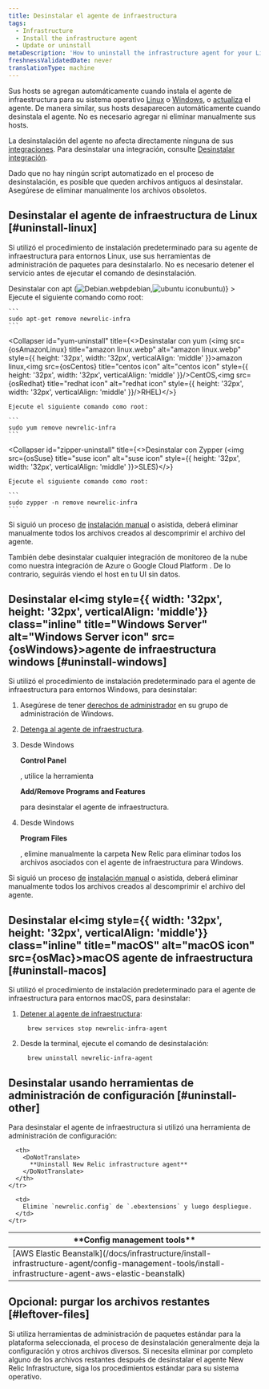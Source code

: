 ```yaml
---
title: Desinstalar el agente de infraestructura
tags:
  - Infrastructure
  - Install the infrastructure agent
  - Update or uninstall
metaDescription: 'How to uninstall the infrastructure agent for your Linux or Windows operating system, as well as any infrastructure integrations.'
freshnessValidatedDate: never
translationType: machine
---
```










Sus hosts se agregan automáticamente cuando instala el agente de infraestructura para su sistema operativo [Linux](/docs/infrastructure/new-relic-infrastructure/installation/install-infrastructure-linux) o [Windows](/docs/infrastructure/new-relic-infrastructure/installation/install-infrastructure-windows-server), o [actualiza](/docs/infrastructure/new-relic-infrastructure/installation/update-infrastructure-agent) el agente. De manera similar, sus hosts desaparecen automáticamente cuando desinstala el agente. No es necesario agregar ni eliminar manualmente sus hosts.

La desinstalación del agente no afecta directamente ninguna de sus [integraciones](/docs/infrastructure/infrastructure-integrations/getting-started/connect-aws-integrations-infrastructure). Para desinstalar una integración, consulte [Desinstalar integración](/docs/infrastructure/install-configure-infrastructure/update-or-uninstall/uninstall-integrations).

<Callout variant="important">
  Dado que no hay ningún script automatizado en el proceso de desinstalación, es posible que queden archivos antiguos al desinstalar. Asegúrese de eliminar manualmente los archivos obsoletos.
</Callout>

## Desinstalar el agente de infraestructura de Linux [#uninstall-linux]

Si utilizó el procedimiento de instalación predeterminado para su agente de infraestructura para entornos Linux, use sus herramientas de administración de paquetes para desinstalarlo. No es necesario detener el servicio antes de ejecutar el comando de desinstalación.

<CollapserGroup>
  <Collapser
    id="apt-uninstall"
    title={<>Desinstalar con apt (<img src={osDebian} title="Debian icon" alt="Debian.webp" style={{ height: '32px', width: '32px', verticalAlign: 'middle' }}>debian,<img src={osUbuntu} title="ubuntu icon" alt="ubuntu icon" style={{ height: '32px', width: '32px', verticalAlign: 'middle' }}/>ubuntu)</img></>}
  >
    Ejecute el siguiente comando como root:

    ```
    sudo apt-get remove newrelic-infra
    ```
  </Collapser>

  <Collapser
    id="yum-uninstall"
    title={<>Desinstalar con yum (<img src={osAmazonLinux} title="amazon linux.webp" alt="amazon linux.webp" style={{ height: '32px', width: '32px', verticalAlign: 'middle' }}>amazon linux,<img src={osCentos} title="centos icon" alt="centos icon" style={{ height: '32px', width: '32px', verticalAlign: 'middle' }}/>CentOS,<img src={osRedhat} title="redhat icon" alt="redhat icon" style={{ height: '32px', width: '32px', verticalAlign: 'middle' }}/>RHEL)</img></>}
  >
    Ejecute el siguiente comando como root:

    ```
    sudo yum remove newrelic-infra
    ```
  </Collapser>

  <Collapser
    id="zipper-uninstall"
    title={<>Desinstalar con Zypper (<img src={osSuse} title="suse icon" alt="suse icon" style={{ height: '32px', width: '32px', verticalAlign: 'middle' }}>SLES)</img></>}
  >
    Ejecute el siguiente comando como root:

    ```
    sudo zypper -n remove newrelic-infra
    ```
  </Collapser>
</CollapserGroup>

Si siguió un proceso [de](/docs/infrastructure/install-configure-infrastructure/linux-installation/assisted-install-infrastructure-linux) [instalación manual](/docs/infrastructure/install-configure-infrastructure/linux-installation/manual-install-infrastructure-linux) o asistida, deberá eliminar manualmente todos los archivos creados al descomprimir el archivo del agente.

<Callout variant="important">
  También debe desinstalar cualquier integración de monitoreo de la nube como nuestra integración de Azure o Google Cloud Platform . De lo contrario, seguirás viendo el host en tu UI sin datos.
</Callout>

## Desinstalar el<img style={{ width: '32px', height: '32px', verticalAlign: 'middle'}} class="inline" title="Windows Server" alt="Windows Server icon" src={osWindows}>agente de infraestructura windows</img> [#uninstall-windows]

Si utilizó el procedimiento de instalación predeterminado para el agente de infraestructura para entornos Windows, para desinstalar:

1. Asegúrese de tener [derechos de administrador](/docs/infrastructure/new-relic-infrastructure/getting-started/compatibility-requirements-new-relic-infrastructure#permissions) en su grupo de administración de Windows.

2. [Detenga al agente de infraestructura](/docs/infrastructure/new-relic-infrastructure/configuration/start-stop-restart-check-infrastructure-agent-status#windows).

3. Desde Windows

   <DoNotTranslate>**Control Panel**</DoNotTranslate>

   , utilice la herramienta

   <DoNotTranslate>**Add/Remove Programs and Features**</DoNotTranslate>

   para desinstalar el agente de infraestructura.

4. Desde Windows

   <DoNotTranslate>**Program Files**</DoNotTranslate>

   , elimine manualmente la carpeta New Relic para eliminar todos los archivos asociados con el agente de infraestructura para Windows.

Si siguió un proceso [de](/docs/infrastructure/install-configure-infrastructure/windows-installation/assisted-install-infrastructure-windows) [instalación manual](/docs/infrastructure/install-configure-infrastructure/windows-installation/manual-install-infrastructure-windows) o asistida, deberá eliminar manualmente todos los archivos creados al descomprimir el archivo del agente.

## Desinstalar el<img style={{ width: '32px', height: '32px', verticalAlign: 'middle'}} class="inline" title="macOS" alt="macOS icon" src={osMac}>macOS agente de infraestructura</img> [#uninstall-macos]

Si utilizó el procedimiento de instalación predeterminado para el agente de infraestructura para entornos macOS, para desinstalar:

1. [Detener al agente de infraestructura](/docs/infrastructure/new-relic-infrastructure/configuration/start-stop-restart-check-infrastructure-agent-status#macOS):

   ```
     brew services stop newrelic-infra-agent
   ```

2. Desde la terminal, ejecute el comando de desinstalación:

   ```
     brew uninstall newrelic-infra-agent
   ```

## Desinstalar usando herramientas de administración de configuración [#uninstall-other]

Para desinstalar el agente de infraestructura si utilizó una herramienta de administración de configuración:

<table>
  <thead>
    <tr>
      <th style={{ width: "250px" }}>
        <DoNotTranslate>
          **Config management tools**
        </DoNotTranslate>
      </th>

      <th>
        <DoNotTranslate>
          **Uninstall New Relic infrastructure agent**
        </DoNotTranslate>
      </th>
    </tr>
  </thead>

  <tbody>
    <tr>
      <td>
        [AWS Elastic Beanstalk](/docs/infrastructure/install-infrastructure-agent/config-management-tools/install-infrastructure-agent-aws-elastic-beanstalk)
      </td>

      <td>
        Elimine `newrelic.config` de `.ebextensions` y luego despliegue.
      </td>
    </tr>
  </tbody>
</table>

## Opcional: purgar los archivos restantes [#leftover-files]

Si utiliza herramientas de administración de paquetes estándar para la plataforma seleccionada, el proceso de desinstalación generalmente deja la configuración y otros archivos diversos. Si necesita eliminar por completo alguno de los archivos restantes después de desinstalar el agente New Relic Infrastructure, siga los procedimientos estándar para su sistema operativo.